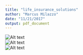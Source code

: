 ```yaml
---
title: "life_insurance_solutions"
author: "Marcus Milazzo"
date: "11/21/2017"
output: pdf_document
---
```


![Alt text](problem1.1.png)\
![Alt text](problem1.2.png)\
![Alt text](problem1.3.png)\
